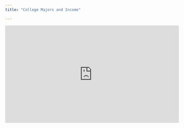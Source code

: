 ```yaml
---
title: "College Majors and Income"

---
```


<iframe width="560" height="315" src="https://www.youtube.com/embed/nx5yhXAQLxw" title="YouTube video player" frameborder="0" allow="accelerometer; autoplay; clipboard-write; encrypted-media; gyroscope; picture-in-picture" allowfullscreen></iframe>
